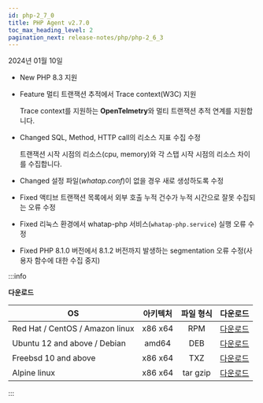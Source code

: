 ```yaml
---
id: php-2_7_0
title: PHP Agent v2.7.0
toc_max_heading_level: 2
pagination_next: release-notes/php/php-2_6_3
---
```


2024년 01월 10일

- <Status>New</Status> PHP 8.3 지원

- <Status>Feature</Status> 멀티 트랜잭션 추적에서 Trace context(W3C) 지원

  Trace context를 지원하는 **OpenTelmetry**와 멀티 트랜잭션 추적 연계를 지원합니다.

- <Status>Changed</Status> SQL, Method, HTTP call의 리소스 지표 수집 수정

  트랜잭션 시작 시점의 리소스(cpu, memory)와 각 스탭 시작 시점의 리소스 차이를 수집합니다.

- <Status>Changed</Status> 설정 파일(<em>whatap.conf</em>)이 없을 경우 새로 생성하도록 수정

- <Status>Fixed</Status> 액티브 트랜잭션 목록에서 외부 호출 누적 건수가 누적 시간으로 잘못 수집되는 오류 수정

- <Status>Fixed</Status> 리눅스 환경에서 whatap-php 서비스(<code>whatap-php.service</code>) 실행 오류 수정

- <Status>Fixed</Status> PHP 8.1.0 버전에서 8.1.2 버전까지 발생하는 segmentation 오류 수정(사용자 함수에 대한 수집 중지)

:::info

**다운로드**

| OS | 아키텍처 | 파일 형식 | 다운로드 |
| - | :-: | :-: | :-: |
| Red Hat / CentOS / Amazon linux | x86 x64 | RPM | [다운로드](https://repo.whatap.io/centos/6/x86_64/whatap-php-2.7-0.x86_64.rpm) |
| Ubuntu 12 and above / Debian | amd64 | DEB | [다운로드](https://repo.whatap.io/debian/unstable/whatap-php_2.7.0_amd64.deb) |
| Freebsd 10 and above | x86 x64 | TXZ | [다운로드](https://repo.whatap.io/freebsd/10/whatap-php-2.7.0.txz) |
| Alpine linux | x86 x64 | tar gzip | [다운로드](https://repo.whatap.io/alpine/x86_64/whatap-php-2.7.0.tar.gz) |

:::
 